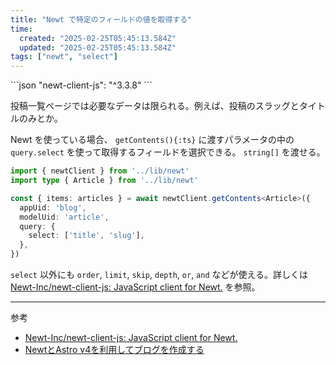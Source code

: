 ```yaml
---
title: "Newt で特定のフィールドの値を取得する"
time:
  created: "2025-02-25T05:45:13.584Z"
  updated: "2025-02-25T05:45:13.584Z"
tags: ["newt", "select"]
---
```


<Callout title="dependency">
```json
"newt-client-js": "^3.3.8"
```
</Callout>

投稿一覧ページでは必要なデータは限られる。例えば、投稿のスラッグとタイトルのみとか。

Newt を使っている場合、 `getContents(){:ts}` に渡すパラメータの中の `query.select` を使って取得するフィールドを選択できる。 `string[]` を渡せる。

```ts {8}
import { newtClient } from '../lib/newt'
import type { Article } from '../lib/newt'

const { items: articles } = await newtClient.getContents<Article>({
  appUid: 'blog',
  modelUid: 'article',
  query: {
    select: ['title', 'slug'],
  },
})
```

`select` 以外にも `order`, `limit`, `skip`, `depth`, `or`, `and` などが使える。詳しくは [Newt-Inc/newt-client-js: JavaScript client for Newt.](https://github.com/Newt-Inc/newt-client-js#get-contents) を参照。

---

参考

- [Newt-Inc/newt-client-js: JavaScript client for Newt.](https://github.com/Newt-Inc/newt-client-js#get-contents)
- [NewtとAstro v4を利用してブログを作成する](https://www.newt.so/docs/tutorials/get-contents-in-astro#4-3.%20%E6%8A%95%E7%A8%BF%E4%B8%80%E8%A6%A7%E3%81%AE%E5%8F%96%E5%BE%97%E3%83%A1%E3%82%BD%E3%83%83%E3%83%89%E3%82%92%E4%BD%9C%E6%88%90%E3%81%99%E3%82%8B)
